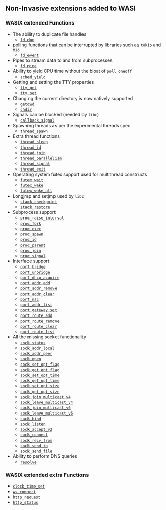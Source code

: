 ## Non-Invasive extensions added to WASI

### WASIX extended Functions

- The ability to duplicate file handles
  - [`fd_dup`](/docs/api-reference/fd_dup)
- polling functions that can be interrupted by libraries such as `tokio` and `mio`
  - [`fd_event`](/docs/api-reference/fd_event)
- Pipes to stream data to and from subprocesses
  - [`fd_pipe`](/docs/api-reference/fd_pipe)
- Ability to yield CPU time without the bloat of `poll_oneoff`
  - `sched_yield`
- Getting and setting the TTY properties
  - [`tty_get`](/docs/api-reference/tty_get)
  - [`tty_set`](/docs/api-reference/tty_set)
- Changing the current directory is now natively supported
  - [`getcwd`](/docs/api-reference/getcwd)
  - [`chdir`](/docs/api-reference/chdir)
- Signals can be blocked (needed by `libc`)
  - [`callback_signal`](/docs/api-reference/callback_signal)
- Spawning threads as per the experimental threads spec
  - [`thread_spawn`](/docs/api-reference/thread_spawn)
- Extra thread functions
  - [`thread_sleep`](/docs/api-reference/thread_sleep)
  - [`thread_id`](/docs/api-reference/thread_id)
  - [`thread_join`](/docs/api-reference/thread_join)
  - [`thread_parallelism`](/docs/api-reference/thread_parallelism)
  - [`thread_signal`](/docs/api-reference/thread_signal)
  - [`thread_exit`](/docs/api-reference/thread_exit)
- Operating system futex support used for multithread constructs
  - [`futex_wait`](/docs/api-reference/futex_wait)
  - [`futex_wake`](/docs/api-reference/futex_wake)
  - [`futex_wake_all`](/docs/api-reference/futex_wake_all)
- Longjmp and setjmp used by `libc`
  - [`stack_checkpoint`](/docs/api-reference/stack_checkpoint)
  - [`stack_restore`](/docs/api-reference/stack_restore)
- Subprocess support
  - [`proc_raise_interval`](/docs/api-reference/proc_raise_interval)
  - [`proc_fork`](/docs/api-reference/proc_fork)
  - [`proc_exec`](/docs/api-reference/proc_exec)
  - [`proc_spawn`](/docs/api-reference/proc_spawn)
  - [`proc_id`](/docs/api-reference/proc_id)
  - [`proc_parent`](/docs/api-reference/proc_parent)
  - [`proc_join`](/docs/api-reference/proc_join)
  - [`proc_signal`](/docs/api-reference/proc_signal)
- Interface support
  - [`port_bridge`](/docs/api-reference/port_bridge)
  - [`port_unbridge`](/docs/api-reference/port_unbridge)
  - [`port_dhcp_acquire`](/docs/api-reference/port_dhcp_acquire)
  - [`port_addr_add`](/docs/api-reference/port_addr_add)
  - [`port_addr_remove`](/docs/api-reference/port_addr_remove)
  - [`port_addr_clear`](/docs/api-reference/port_addr_clear)
  - [`port_mac`](/docs/api-reference/port_mac)
  - [`port_addr_list`](/docs/api-reference/port_addr_list)
  - [`port_gateway_set`](/docs/api-reference/port_gateway_set)
  - [`port_route_add`](/docs/api-reference/port_route_add)
  - [`port_route_remove`](/docs/api-reference/port_route_remove)
  - [`port_route_clear`](/docs/api-reference/port_route_clear)
  - [`port_route_list`](/docs/api-reference/port_route_list)
- All the missing socket functionality
  - [`sock_status`](/docs/api-reference/sock_status)
  - [`sock_addr_local`](/docs/api-reference/sock_addr_local)
  - [`sock_addr_peer`](/docs/api-reference/sock_addr_peer)
  - [`sock_open`](/docs/api-reference/sock_open)
  - [`sock_set_opt_flag`](/docs/api-reference/sock_set_opt_flag)
  - [`sock_get_opt_flag`](/docs/api-reference/sock_get_opt_flag)
  - [`sock_set_opt_time`](/docs/api-reference/sock_set_opt_time)
  - [`sock_get_opt_time`](/docs/api-reference/sock_get_opt_time)
  - [`sock_set_opt_size`](/docs/api-reference/sock_set_opt_size)
  - [`sock_get_opt_size`](/docs/api-reference/sock_get_opt_size)
  - [`sock_join_multicast_v4`](/docs/api-reference/sock_join_multicast_v4)
  - [`sock_leave_multicast_v4`](/docs/api-reference/sock_leave_multicast_v4)
  - [`sock_join_multicast_v6`](/docs/api-reference/sock_join_multicast_v6)
  - [`sock_leave_multicast_v6`](/docs/api-reference/sock_leave_multicast_v6)
  - [`sock_bind`](/docs/api-reference/sock_bind)
  - [`sock_listen`](/docs/api-reference/sock_listen)
  - [`sock_accept_v2`](/docs/api-reference/sock_accept_v2)
  - [`sock_connect`](/docs/api-reference/sock_connect)
  - [`sock_recv_from`](/docs/api-reference/sock_recv_from)
  - [`sock_send_to`](/docs/api-reference/sock_send_to)
  - [`sock_send_file`](/docs/api-reference/sock_send_file)
- Ability to perform DNS queries
  - [`resolve`](/docs/api-reference/resolve)

### WASIX extended extra Functions

- [`clock_time_set`](/docs/api-reference/clock_time_set)
- [`ws_connect`](/docs/api-reference/ws_connect)
- [`http_request`](/docs/api-reference/http_request)
- [`http_status`](/docs/api-reference/http_status)
